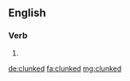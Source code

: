 ==English==

===Verb===
{{head|en|verb form}}

# {{en-past of|clunk}}

[[de:clunked]]
[[fa:clunked]]
[[mg:clunked]]